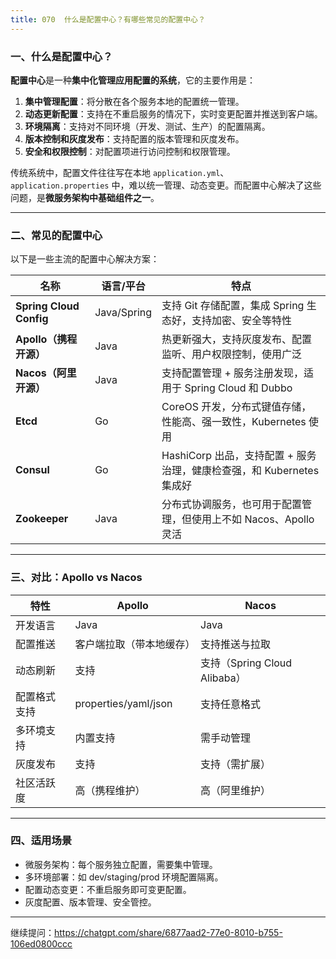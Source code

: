 ```yaml
---
title: 070 	什么是配置中心？有哪些常见的配置中心？
---
```


### 一、什么是配置中心？

**配置中心**是一种**集中化管理应用配置的系统**，它的主要作用是：

1. **集中管理配置**：将分散在各个服务本地的配置统一管理。
2. **动态更新配置**：支持在不重启服务的情况下，实时变更配置并推送到客户端。
3. **环境隔离**：支持对不同环境（开发、测试、生产）的配置隔离。
4. **版本控制和灰度发布**：支持配置的版本管理和灰度发布。
5. **安全和权限控制**：对配置项进行访问控制和权限管理。

传统系统中，配置文件往往写在本地 `application.yml`、`application.properties` 中，难以统一管理、动态变更。而配置中心解决了这些问题，是**微服务架构中基础组件之一**。

---

### 二、常见的配置中心

以下是一些主流的配置中心解决方案：

| 名称                      | 语言/平台       | 特点                                              |
| ----------------------- | ----------- | ----------------------------------------------- |
| **Spring Cloud Config** | Java/Spring | 支持 Git 存储配置，集成 Spring 生态好，支持加密、安全等特性            |
| **Apollo（携程开源）**        | Java        | 热更新强大，支持灰度发布、配置监听、用户权限控制，使用广泛                   |
| **Nacos（阿里开源）**         | Java        | 支持配置管理 + 服务注册发现，适用于 Spring Cloud 和 Dubbo        |
| **Etcd**                | Go          | CoreOS 开发，分布式键值存储，性能高、强一致性，Kubernetes 使用        |
| **Consul**              | Go          | HashiCorp 出品，支持配置 + 服务治理，健康检查强，和 Kubernetes 集成好 |
| **Zookeeper**           | Java        | 分布式协调服务，也可用于配置管理，但使用上不如 Nacos、Apollo 灵活         |

---

### 三、对比：Apollo vs Nacos

| 特性     | Apollo               | Nacos                    |
| ------ | -------------------- | ------------------------ |
| 开发语言   | Java                 | Java                     |
| 配置推送   | 客户端拉取（带本地缓存）         | 支持推送与拉取                  |
| 动态刷新   | 支持                   | 支持（Spring Cloud Alibaba） |
| 配置格式支持 | properties/yaml/json | 支持任意格式                   |
| 多环境支持  | 内置支持                 | 需手动管理                    |
| 灰度发布   | 支持                   | 支持（需扩展）                  |
| 社区活跃度  | 高（携程维护）              | 高（阿里维护）                  |

---

### 四、适用场景

* 微服务架构：每个服务独立配置，需要集中管理。
* 多环境部署：如 dev/staging/prod 环境配置隔离。
* 配置动态变更：不重启服务即可变更配置。
* 灰度配置、版本管理、安全管控。

---

继续提问：https://chatgpt.com/share/6877aad2-77e0-8010-b755-106ed0800ccc
